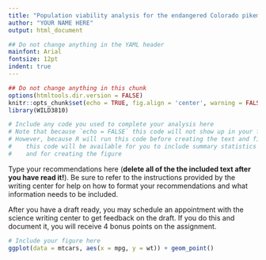 ```yaml
---
title: "Population viability analysis for the endangered Colorado pikeminnow"
author: "YOUR NAME HERE"
output: html_document

## Do not change anything in the YAML header
mainfont: Arial
fontsize: 12pt
indent: true
---
```


```r
## Do not change anything in this chunk
options(htmltools.dir.version = FALSE)
knitr::opts_chunk$set(echo = TRUE, fig.align = 'center', warning = FALSE, message = FALSE)
library(WILD3810)
```


```r
# Include any code you used to complete your analysis here
# Note that because `echo = FALSE` this code will not show up in your final document
# However, because R will run this code before creating the text and figure
#    this code will be available for you to include summary statistics in the text
#    and for creating the figure
```

Type your recommendations here (**delete all of the the included text after you have read it!**). Be sure to refer to the instructions provided by the writing center for help on how to format your recommendations and what information needs to be included. 

After you have a draft ready, you may schedule an appointment with the science writing center to get feedback on the draft. If you do this and document it, you will receive 4 bonus points on the assignment. 


```r
# Include your figure here
ggplot(data = mtcars, aes(x = mpg, y = wt)) + geom_point()
```


